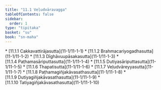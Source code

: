 ```yaml
---
title: "11.1 Veḷudvāravagga"
tableOfContents: false
sidebar:
  order: 1
type: "tipitaka"
basket: "su"
book: "sn-maha"
---
```



<DynamicBreadcrumb />



<TableOfContents book="sn-maha" section="11.1">
* [11.1.1 Cakkavattirājasutta](11-1/11-1-1)
* [11.1.2 Brahmacariyogadhasutta](11-1/11-1-2)
* [11.1.3 Dīghāvuupāsakasutta](11-1/11-1-3)
* [11.1.4 Paṭhamasāriputtasutta](11-1/11-1-4)
* [11.1.5 Dutiyasāriputtasutta](11-1/11-1-5)
* [11.1.6 Thapatisutta](11-1/11-1-6)
* [11.1.7 Veḷudvāreyyasutta](11-1/11-1-7)
* [11.1.8 Paṭhamagiñjakāvasathasutta](11-1/11-1-8)
* [11.1.9 Dutiyagiñjakāvasathasutta](11-1/11-1-9)
* [11.1.10 Tatiyagiñjakāvasathasutta](11-1/11-1-10)
</TableOfContents>